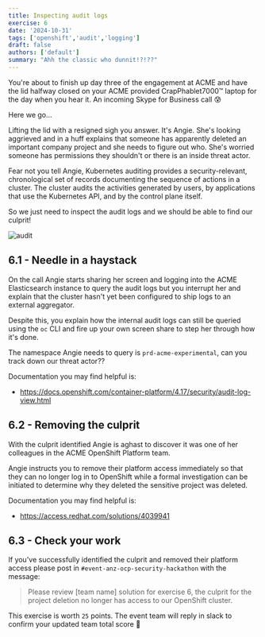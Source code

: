 ```yaml
---
title: Inspecting audit logs
exercise: 6
date: '2024-10-31'
tags: ['openshift','audit','logging']
draft: false
authors: ['default']
summary: "Ahh the classic who dunnit!?!??"
---
```



You're about to finish up day three of the engagement at ACME and have the lid halfway closed on your ACME provided CrapPhablet7000™ laptop for the day when you hear it. An incoming Skype for Business call 😰

Here we go...

Lifting the lid with a resigned sigh you answer. It's Angie. She's looking aggrieved and in a huff explains that someone has apparently deleted an important company project and she needs to figure out who. She's worried someone has permissions they shouldn't or there is an inside threat actor.

Fear not you tell Angie, Kubernetes auditing provides a security-relevant, chronological set of records documenting the sequence of actions in a cluster. The cluster audits the activities generated by users, by applications that use the Kubernetes API, and by the control plane itself.

So we just need to inspect the audit logs and we should be able to find our culprit!

![audit](/static/images/security/audit-logs.png)


## 6.1 - Needle in a haystack

On the call Angie starts sharing her screen and logging into the ACME Elasticsearch instance to query the audit logs but you interrupt her and explain that the cluster hasn't yet been configured to ship logs to an external aggregator.

Despite this, you explain how the internal audit logs can still be queried using the `oc` CLI and fire up your own screen share to step her through how it's done.

The namespace Angie needs to query is `prd-acme-experimental`, can you track down our threat actor??

Documentation you may find helpful is:

- https://docs.openshift.com/container-platform/4.17/security/audit-log-view.html


## 6.2 - Removing the culprit

With the culprit identified Angie is aghast to discover it was one of her colleagues in the ACME OpenShift Platform team.

Angie instructs you to remove their platform access immediately so that they can no longer log in to OpenShift while a formal investigation can be initiated to determine why they deleted the sensitive project was deleted.

Documentation you may find helpful is:

- https://access.redhat.com/solutions/4039941


## 6.3 - Check your work

If you've successfully identified the culprit and removed their platform access please post in `#event-anz-ocp-security-hackathon` with the message:

> Please review [team name] solution for exercise 6, the culprit for the project deletion no longer has access to our OpenShift cluster.

This exercise is worth `25` points. The event team will reply in slack to confirm your updated team total score 🎉 
